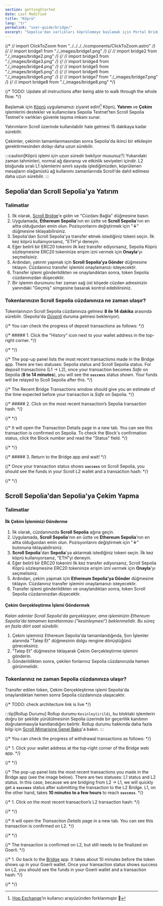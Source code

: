 ```yaml
---
section: gettingStarted
date: Last Modified
title: "Köprü"
lang: "tr"
permalink: "user-guide/bridge/"
excerpt: "Sepolia'dan varlıkları köprülemeye başlamak için Portal Bridge uygulamasına gidin."
---
```


{/* // import ClickToZoom from "../../../../components/ClickToZoom.astro" */}
{/* // import bridge1 from "./\_images/bridge1.png" */}
{/* // import bridge2 from "./\_images/bridge2.png" */}
{/* // import bridge3 from "./\_images/bridge3.png" */}
{/* // import bridge4 from "./\_images/bridge4.png" */}
{/* // import bridge5 from "./\_images/bridge5.png" */}
{/* // import bridge6 from "./\_images/bridge6.png" */}
{/* // import bridge7 from "./\_images/bridge7.png" */}
{/* // import bridge8 from "./\_images/bridge8.png" */}

{/* TODO: Update all instructions after being able to walk through the whole flow. */}

Başlamak için [Köprü](https://sepolia.scroll.io/bridge) uygulamamızı ziyaret edin![^thanks-hop] Köprü, **Yatırım** ve **Çekim** işlemlerini destekler ve kullanıcılara Sepolia Testnet'ten Scroll Sepolia Testnet'e varlıkları güvenle taşıma imkanı sunar.
[^thanks-hop]: [Hop Exchange](https://hop.exchange/)’in kullanıcı arayüzünden forklanmıştır 🙌

Yatırımların Scroll üzerinde kullanılabilir hale gelmesi 15 dakikaya kadar sürebilir.

Çekimler, çekimin tamamlanmasından sonra Sepolia'da ikinci bir etkileşim gerektirmesinden dolayı daha uzun sürebilir.

:::caution[Köprü işlemi için uzun süredir bekliyor musunuz?]
Yukarıdaki zaman tahminleri, normal ağ davranışı ve etkinlik seviyeleri içindir. L2 bloğunda sıralı L1 işlemlerini sınırlı sayıda işlediğimizden, köprülenen mesajların olağanüstü ağ kullanımı zamanlarında Scroll'de dahil edilmesi daha uzun sürebilir.
:::

## Sepolia'dan Scroll Sepolia'ya Yatırım

### Talimatlar

1. İlk olarak, [Scroll Bridge](https://sepolia.scroll.io/bridge)'e gidin ve "Cüzdanı Bağla" düğmesine basın.
1. Uygulamada, **Ethereum Sepolia**'nın en üstte ve **Scroll Sepolia**'nın en altta olduğundan emin olun. Pozisyonlarını değiştirmek için "**↓**" düğmesine tıklayabilirsiniz.
1. Sepolia'dan Scroll Sepolia'ya transfer etmek istediğiniz tokeni seçin. İlk kez köprü kullanıyorsanız, "ETH"yi deneyin.
1. Eğer belirli bir ERC20 tokenini ilk kez transfer ediyorsanız, Sepolia Köprü sözleşmesine ERC20 tokeninize erişim izni vermek için **Onayla**'yı seçmelisiniz.
1. Ardından, yatırım yapmak için **Scroll Sepolia'ya Gönder** düğmesine tıklayın. Cüzdanınız transfer işlemini onaylamanızı isteyecektir.
1. Transfer işlemi gönderildikten ve onaylandıktan sonra, token Sepolia cüzdanınızdan düşecektir.
1. Bir işlemin durumunu her zaman sağ üst köşede cüzdan adresinizin yanındaki "Geçmiş" simgesine basarak kontrol edebilirsiniz.

### Tokenlarınızın Scroll Sepolia cüzdanınıza ne zaman ulaşır?

Tokenlarınızın Scroll Sepolia cüzdanınıza gelmesi **8 ile 14 dakika** arasında sürebilir. (Sepolia'da [_Güvenli_](https://www.alchemy.com/overviews/ethereum-commitment-levels#what-are-ethereum-commitment-levels) duruma gelmesi bekleniyor).

{/* You can check the progress of deposit transactions as follows: */}

{/* ##### 1. Click the "History" icon next to your wallet address in the top-right corner. */}

{/* <ClickToZoom src={bridge1} /> */}

{/* The pop-up panel lists the most recent transactions made in the Bridge app. There are two statuses: Sepolia status and Scroll Sepolia status. For deposit transactions (L1 -> L2), once your transaction becomes _Safe_ on Sepolia (**8 to 14 minutes**), you will see the **`success`** status shown. Your funds will be relayed to Scoll Sepolia after this. */}

{/* The Recent Bridge Transactions window should give you an estimate of the time expected before your transaction is _Safe_ on Sepolia. */}

{/* ##### 2. Click on the most recent transaction’s Sepolia transaction hash. */}

{/* <ClickToZoom src={bridge2} /> */}

{/* It will open the Transaction Details page in a new tab. You can see this transaction is confirmed on Sepolia. To check the Block's confirmation status, click the Block number and read the "Status" field. */}

{/* <ClickToZoom src={bridge3} /> */}

{/* ##### 3. Return to the Bridge app and wait! */}

{/* Once your transaction status shows **`success`** on Scroll Sepolia, you should see the funds in your Scroll L2 wallet and a transaction hash: */}

{/* <ClickToZoom src={bridge4} /> */}

## Scroll Sepolia'dan Sepolia'ya Çekim Yapma

### Talimatlar

#### İlk Çekim İşleminizi Gönderme

1. İlk olarak, cüzdanınızda **Scroll Sepolia** ağına geçin.
1. Uygulamada, **Scroll Sepolia**'nın en üstte ve **Ethereum Sepolia**'nın en altta olduğundan emin olun. Pozisyonlarını değiştirmek için "**↓**" butonuna tıklayabilirsiniz.
1. **Scroll Sepolia**'dan **Sepolia**'ya aktarmak istediğiniz tokeni seçin. İlk kez köprü kullanıyorsanız, "ETH"yi deneyin.
1. Eğer belirli bir ERC20 tokenini ilk kez transfer ediyorsanız, Scroll Sepolia Köprü sözleşmesine ERC20 tokeninize erişim izni vermek için **Onayla**'yı seçmelisiniz.
1. Ardından, çekim yapmak için **Ethereum Sepolia'ya Gönder** düğmesine tıklayın. Cüzdanınız transfer işlemini onaylamanızı isteyecektir.
1. Transfer işlemi gönderildikten ve onaylandıktan sonra, token Scroll Sepolia cüzdanınızdan düşecektir.

#### Çekim Gerçekleştirme İşlemi Göndermek

_Kalan adımlar Scroll Sepolia'da gerçekleşiyor, ama işleminizin Ethereum Sepolia'da tamamen kanıtlanması ("kesinleşmesi") beklenmelidir. Bu süreç en fazla dört saat sürebilir._

1. Çekim işleminiz Ethereum Sepolia'da tamamlandığında, Son İşlemler alanında "Talep Et" düğmesinin dolgu rengine dönüştüğünü göreceksiniz.
1. "Talep Et" düğmesine tıklayarak Çekim Gerçekleştirme işlemini gönderin.
1. Gönderildikten sonra, çekilen fonlarınız Sepolia cüzdanınızda hemen görünmelidir.

### Tokenlarınız ne zaman Sepolia cüzdanınıza ulaşır?

Transfer edilen token, Çekim Gerçekleştirme işlemi Sepolia'da onaylandıktan hemen sonra Sepolia cüzdanınıza ulaşacaktır.

{/* TODO: check architecture link is live */}

:::tip[Rollup Durumu]
Rollup durumu `Kesinleştirildi`, bu bloktaki işlemlerin doğru bir şekilde yürütülmesinin Sepolia üzerinde bir geçerlilik kanıtının doğrulanmasıyla kanıtlandığını belirtir. Rollup durumu hakkında daha fazla bilgi için [Scroll Mimarisine Genel Bakış](/tr/technology)'a bakın.
:::

{/* You can check the progress of withdrawal transactions as follows: */}

{/* 1. Click your wallet address at the top-right corner of the Bridge web app. */}

{/* <ClickToZoom src={bridge5} /> */}

{/* The pop-up panel lists the most recent transactions you made in the Bridge app (see the image below). There are two statuses: L1 status and L2 status. In this case, because we are bridging from L2 -> L1, we will quickly get a **`success`** status after submitting the transaction to the L2 Bridge. L1, on the other hand, takes **10 minutes to a few hours** to reach **`success`**. */}

{/* 1. Click on the most recent transaction’s L2 transaction hash: */}

{/* <ClickToZoom src={bridge6} /> */}

{/* It will open the _Transaction Details_ page in a new tab. You can see this transaction is confirmed on L2. */}

{/* <ClickToZoom src={bridge7} /> */}

{/* The transaction is confirmed on L2, but still needs to be finalized on Goerli. */}

{/* 1. Go back to the [Bridge](https://scroll.io/bridge) app. It takes about 10 minutes before the token shows up in your Goerli wallet. Once your transaction status shows success on L2, you should see the funds in your Goerli wallet and a transaction hash: */}

{/* <ClickToZoom src={bridge8} /> */}

